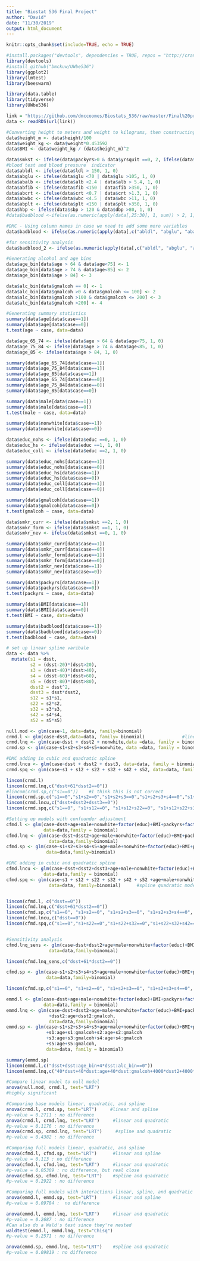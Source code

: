 ```yaml
---
title: "Biostat 536 Final Project"
author: "David"
date: "11/30/2019"
output: html_document
---
```



```r
knitr::opts_chunk$set(include=TRUE, echo = TRUE)
```


```r

#install.packages("devtools", dependencies = TRUE, repos = "http://cran.us.r-project.org")
library(devtools)
#install_github("bmckuw/UWbe536") 
library(ggplot2)
library(lmtest)
library(beeswarm)

library(data.table)
library(tidyverse)
library(UWbe536)

```



```r

link = "https://github.com/dmccoomes/Biostats_536/raw/master/Final%20project/Project536-2019.rds"
data <- readRDS(url(link))

```


```r

#Converting height to meters and weight to kilograms, then constructing BMI
data$height_m <- data$height/100
data$weight_kg <- data$weight*0.453592
data$BMI <- data$weight_kg / (data$height_m)^2

data$smkst <- ifelse(data$packyrs>0 & data$yrsquit ==0, 2, ifelse(data$packyrs>0&data$yrsquit>0,1,0))
#blood test and blood pressure  indicator 
data$abldl <- ifelse(data$ldl > 150, 1, 0)
data$abglu <- ifelse(data$glu <70 | data$glu >105, 1, 0)
data$abalb <- ifelse(data$alb <2.4 | data$alb > 5.4, 1, 0)
data$abfib <- ifelse(data$fib <150 | data$fib >350, 1, 0)
data$abcrt <- ifelse(data$crt <0.7 | data$crt >1.3, 1, 0)
data$abwbc <- ifelse(data$wbc <4.5 | data$wbc >11, 1, 0)
data$abplt <- ifelse(data$plt <150 | data$plt >350, 1, 0)
data$hbp <- ifelse(data$sbp > 120 & data$dbp >80, 1, 0) 
#data$badblood <-ifelse(as.numeric(apply(data[,25:30], 1, sum)) > 2, 1, 0)

#DMC - Using column names in case we need to add some more variables
data$badblood <- ifelse(as.numeric(apply(data[,c("abldl", "abglu", "abalb", "abfib", "abcrt", "abwbc", "abplt", "hbp")], 1, sum)) > 2, 1, 0)

#for sensitivity analysis
data$badblood_2 <- ifelse(as.numeric(apply(data[,c("abldl", "abglu", "abalb", "abfib", "abcrt", "abwbc", "abplt", "hbp")], 1, sum)) > 3, 1, 0)

#Generating alcohol and age bins
data$age_bin[data$age > 64 & data$age<75] <- 1
data$age_bin[data$age > 74 & data$age<85] <- 2
data$age_bin[data$age > 84] <- 3

data$alc_bin[data$gmalcoh == 0] <- 1
data$alc_bin[data$gmalcoh >0 & data$gmalcoh <= 100] <- 2
data$alc_bin[data$gmalcoh >100 & data$gmalcoh <= 200] <- 3
data$alc_bin[data$gmalcoh >200] <- 4

```



```r

#Generating summary statistics
summary(data$age[data$case==1])
summary(data$age[data$case==0])
t.test(age ~ case, data=data)

data$age_65_74 <- ifelse(data$age > 64 & data$age<75, 1, 0)
data$age_75_84 <- ifelse(data$age > 74 & data$age<85, 1, 0)
data$age_85 <- ifelse(data$age > 84, 1, 0)

summary(data$age_65_74[data$case==1])
summary(data$age_75_84[data$case==1])
summary(data$age_85[data$case==1])
summary(data$age_65_74[data$case==0])
summary(data$age_75_84[data$case==0])
summary(data$age_85[data$case==0])

summary(data$male[data$case==1])
summary(data$male[data$case==0])
t.test(male ~ case, data=data)

summary(data$nonwhite[data$case==1])
summary(data$nonwhite[data$case==0])

data$educ_nohs <- ifelse(data$educ ==0, 1, 0)
data$educ_hs <- ifelse(data$educ ==1, 1, 0)
data$educ_coll <- ifelse(data$educ ==2, 1, 0)

summary(data$educ_nohs[data$case==1])
summary(data$educ_nohs[data$case==0])
summary(data$educ_hs[data$case==1])
summary(data$educ_hs[data$case==0])
summary(data$educ_coll[data$case==1])
summary(data$educ_coll[data$case==0])

summary(data$gmalcoh[data$case==1])
summary(data$gmalcoh[data$case==0])
t.test(gmalcoh ~ case, data=data)

data$smkr_curr <- ifelse(data$smkst ==2, 1, 0)
data$smkr_form <- ifelse(data$smkst ==1, 1, 0)
data$smkr_nev <- ifelse(data$smkst ==0, 1, 0)

summary(data$smkr_curr[data$case==1])
summary(data$smkr_curr[data$case==0])
summary(data$smkr_form[data$case==1])
summary(data$smkr_form[data$case==0])
summary(data$smkr_nev[data$case==1])
summary(data$smkr_nev[data$case==0])

summary(data$packyrs[data$case==1])
summary(data$packyrs[data$case==0])
t.test(packyrs ~ case, data=data)

summary(data$BMI[data$case==1])
summary(data$BMI[data$case==0])
t.test(BMI ~ case, data=data)

summary(data$badblood[data$case==1])
summary(data$badblood[data$case==0])
t.test(badblood ~ case, data=data)

```


```r

# set up linear spline varibale 
data <- data %>% 
  mutate(s1 = dsst,
         s2 = (dsst-20)*(dsst>20),
         s3 = (dsst-40)*(dsst>40),
         s4 = (dsst-60)*(dsst>60),
         s5 = (dsst-80)*(dsst>80),
         dsst2 = dsst^2,
         dsst3 = dsst*dsst2,
         s12 = s1*s1,
         s22 = s2*s2,
         s32 = s3*s3,
         s42 = s4*s4,
         s52 = s5*s5)

```


```r

null.mod <- glm(case~1, data=data, family=binomial)
crmd.l <- glm(case~dsst,data=data, family= binomial)              #linear model
crmd.lnq <- glm(case~dsst + dsst2 + nonwhite,data =data, family = binomial)     #quadratic model
crmd.sp <- glm(case~s1+s2+s3+s4+s5+nonwhite, data =data, family = binomial)      #spline model

#DMC adding in cubic and quadratic spline
crmd.lncu <- glm(case~dsst + dsst2 + dsst3, data=data, family = binomial)    #cubic model
crmd.spq <- glm(case~s1 + s12 + s22 + s32 + s42 + s52, data=data, family=binomial)      #spline quadratic model

lincom(crmd.l)
lincom(crmd.lnq,c("dsst+61*dsst2==0"))
#lincom(crmd.sp,c("s1==0"))    #I think this is not correct
lincom(crmd.sp,c("s1==0","s1+s2==0","s1+s2+s3==0","s1+s2+s3+s4==0","s1+s2+s3+s4+s5==0"))
lincom(crmd.lncu,c("dsst+dsst2+dsst3==0"))
lincom(crmd.spq,c("s1==0", "s1+s12==0", "s1+s12+s22==0", "s1+s12+s22+s32==0", "s1+s12+s22+s32+s42==0", "s1+s12+s22+s32+s42+s52==0"))   #not sure this is correct


```


```r

#Setting up models with confounder adjustment
cfmd.l <- glm(case~dsst+age+male+nonwhite+factor(educ)+BMI+packyrs+factor(smkst)+gmalcoh+badblood,
              data=data,family = binomial)
cfmd.lnq <- glm(case~dsst+dsst2+age+male+nonwhite+factor(educ)+BMI+packyrs+factor(smkst)+gmalcoh+badblood,
                data=data,family=binomial)
cfmd.sp <- glm(case~s1+s2+s3+s4+s5+age+male+nonwhite+factor(educ)+BMI+packyrs+factor(smkst)+gmalcoh+badblood,
               data=data,family=binomial)

#DMC adding in cubic and quadratic spline
cfmd.lncu <- glm(case~dsst+dsst2+dsst3+age+male+nonwhite+factor(educ)+BMI+packyrs+factor(smkst)+gmalcoh+badblood,
              data=data,family = binomial)
cfmd.spq <- glm(case~s1 + s12 + s22 + s32 + s42 + s52 +age+male+nonwhite+factor(educ)+BMI+packyrs+factor(smkst)+gmalcoh+badblood,
                data=data, family=binomial)      #spline quadratic model


lincom(cfmd.l, c("dsst==0"))
lincom(cfmd.lnq,c("dsst+61*dsst2==0"))
lincom(cfmd.sp,c("s1==0", "s1+s2==0", "s1+s2+s3==0", "s1+s2+s3+s4==0", "s1+s2+s3+s4+s5==0"))
lincom(cfmd.lncu,c("dsst==0"))
lincom(cfmd.spq,c("s1==0","s1+s22==0","s1+s22+s32==0","s1+s22+s32+s42==0","s1+s22+s32+s42+s52==0"))


#Sensitivity analysis
cfmd.lnq_sens <- glm(case~dsst+dsst2+age+male+nonwhite+factor(educ)+BMI+packyrs+factor(smkst)+gmalcoh+badblood_2+mmmse,
                data=data,family=binomial)

lincom(cfmd.lnq_sens,c("dsst+61*dsst2==0"))

cfmd.sp <- glm(case~s1+s2+s3+s4+s5+age+male+nonwhite+factor(educ)+BMI+packyrs+factor(smkst)+gmalcoh+badblood_2+mmmse,
               data=data,family=binomial)

lincom(cfmd.sp,c("s1==0", "s1+s2==0", "s1+s2+s3==0", "s1+s2+s3+s4==0", "s1+s2+s3+s4+s5==0"))


```


```r

emmd.l <- glm(case~dsst+age+male+nonwhite+factor(educ)+BMI+packyrs+factor(smkst)+gmalcoh+badblood+dsst:age_bin+dsst:alc_bin,
              data=data,family = binomial)
emmd.lnq <- glm(case~dsst+dsst2+age+male+nonwhite+factor(educ)+BMI+packyrs+factor(smkst)+gmalcoh+badblood+dsst:age+dsst:gmalcoh
                +dsst2:age+dsst2:gmalcoh,
                data=data,family=binomial)
emmd.sp <- glm(case~s1+s2+s3+s4+s5+age+male+nonwhite+factor(educ)+BMI+packyrs+factor(smkst)+gmalcoh+badblood
               +s1:age+s1:gmalcoh+s2:age+s2:gmalcoh
               +s3:age+s3:gmalcoh+s4:age+s4:gmalcoh
               +s5:age+s5:gmalcoh,
               data=data, family = binomial)

summary(emmd.sp)
lincom(emmd.l,c("dsst+dsst:age_bin+4*dsst:alc_bin==0"))
lincom(emmd.lnq,c("40*dsst+40*dsst:age+40*dsst:gmalcoh+4000*dsst2+4000*dsst2:age+4000*dsst2:gmalcoh==0"))

```


```r

#Compare linear model to null model
anova(null.mod, crmd.l, test="LRT")
#highly significant

#Comparing base models linear, quadratic, and spline
anova(crmd.l, crmd.sp, test="LRT")     #linear and spline
#p-value = 0.2711 : no difference
anova(crmd.l, crmd.lnq, test="LRT")     #linear and quadratic
#p-value = 0.1176 : no difference
anova(crmd.sp, crmd.lnq, test="LRT")     #spline and quadratic
#p-value = 0.4382 : no difference

#Comparing full models linear, quadratic, and spline
anova(cfmd.l, cfmd.sp, test="LRT")      #linear and spline
#p-value = 0.113 : no difference
anova(cfmd.l, cfmd.lnq, test="LRT")     #linear and quadratic
#p-value = 0.05309 : no difference, but real close
anova(cfmd.sp, cfmd.lnq, test="LRT")    #spline and quadratic
#p-value = 0.2922 : no difference

#Comparing full models with interactions linear, spline, and quadratic
anova(emmd.l, emmd.sp, test="LRT")      #linear and spline
#p-value = 0.09784 :  no difference

anova(emmd.l, emmd.lnq, test="LRT")     #linear and quadratic
#p-value = 0.2687 : no difference
#Can also do a Wald's test since they're nested
waldtest(emmd.l, emmd.lnq, test="Chisq")
#p-value = 0.2571 : no difference

anova(emmd.sp, emmd.lnq, test="LRT")    #spline and quadratic
#p-value = 0.09819 : no difference

```


